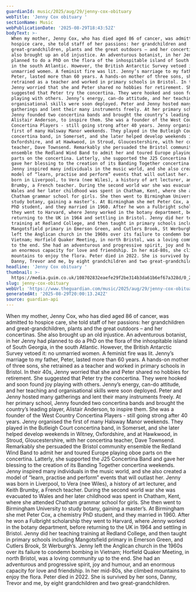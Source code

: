 ```yaml
---
guardianId: music/2025/aug/29/jenny-cox-obituary
webTitle: 'Jenny Cox obituary '
sectionName: Music
webPublicationDate: '2025-08-29T18:43:52Z'
bodyText: >-
  When my mother, Jenny Cox, who has died aged 86 of cancer, was admitted to
  hospice care, she told staff of her passions: her grandchildren and
  great-grandchildren, plants and the great outdoors – and her concertinas. She
  also brought up an old injustice. An adventurous botanist, in her Jenny had
  planned to do a PhD on the flora of the inhospitable island of South Georgia,
  in the south Atlantic. However, the British Antarctic Survey vetoed it: no
  unmarried women. A feminist fire was lit. Jenny’s marriage to my father,
  Peter, lasted more than 60 years. A hands-on mother of three sons, she
  retrained as a teacher and worked in primary schools in Bristol. In their 40s,
  Jenny worried that she and Peter shared no hobbies for retirement. She
  suggested that Peter try the concertina. They were hooked and soon found joy
  playing with others. Jenny’s energy, can-do attitude, and her teaching and
  organisational skills were soon deployed. Peter and Jenny hosted many
  gatherings and lent their many instruments freely. At her primary school,
  Jenny founded two concertina bands and brought the country’s leading player,
  Alistair Anderson, to inspire them. She was a founder of the West Country
  Concertina Players - still going strong after 40 years. Jenny organised the
  first of many Halsway Manor weekends. They played in the Butleigh Court
  concertina band, in Somerset, and she later helped develop weekends in Witney,
  Oxfordshire, and at Hawkwood, in Stroud, Gloucestershire, with her concertina
  teacher, Dave Townsend. Remarkably she persuaded the Bristol community
  ensemble the Redland Wind Band to admit her and toured Europe playing oboe
  parts on the concertina. Latterly, she supported the J25 Concertina Band and
  gave her blessing to the creation of its Banding Together concertina weekends.
  Jenny inspired many individuals in the music world, and she also created a
  model of “learn, practise and perform” events that will outlast her. Jenny was
  born in Liverpool, to Vera (nee Wiles), a history of art lecturer, and Keith
  Brumby, a French teacher. During the second world war she was evacuated to
  Wales and her later childhood was spent in Chatham, Kent, where she attended
  Chatham grammar school for girls. She then went to Birmingham University to
  study botany, gaining a master’s. At Birmingham she met Peter Cox, a chemistry
  PhD student, and they married in 1960. After he won a Fulbright scholarship
  they went to Harvard, where Jenny worked in the botany department, before
  returning to the UK in 1964 and settling in Bristol. Jenny did her teaching
  training at Redland College, and then taught in primary schools including
  Mangotsfield primary in Emerson Green, and Cutlers Brook, St Werburgh’s. Jenny
  left the Anglican church in the 1960s over its failure to condemn bombing in
  Vietnam; Horfield Quaker Meeting, in north Bristol, was a loving community up
  to the end. She had an adventurous and progressive spirit, joy and humour, and
  an enormous capacity for love and friendship. In her mid-80s, she climbed
  mountains to enjoy the flora. Peter died in 2022. She is survived by her sons,
  Danny, Trevor and me, by eight grandchildren and two great-grandchildren.
headline: 'Jenny Cox obituary '
thumbnail: >-
  https://media.guim.co.uk/108702832eaefe29f2be314b3da61b6ef67a328d/0_201_954_763/500.jpg
slug: jenny-cox-obituary
webUrl: 'https://www.theguardian.com/music/2025/aug/29/jenny-cox-obituary'
generatedAt: '2025-08-29T20:00:13.242Z'
source: guardian-api
---
```

When my mother, Jenny Cox, who has died aged 86 of cancer, was admitted to hospice care, she told staff of her passions: her grandchildren and great-grandchildren, plants and the great outdoors – and her concertinas. She also brought up an old injustice. An adventurous botanist, in her Jenny had planned to do a PhD on the flora of the inhospitable island of South Georgia, in the south Atlantic. However, the British Antarctic Survey vetoed it: no unmarried women. A feminist fire was lit. Jenny’s marriage to my father, Peter, lasted more than 60 years. A hands-on mother of three sons, she retrained as a teacher and worked in primary schools in Bristol. In their 40s, Jenny worried that she and Peter shared no hobbies for retirement. She suggested that Peter try the concertina. They were hooked and soon found joy playing with others. Jenny’s energy, can-do attitude, and her teaching and organisational skills were soon deployed. Peter and Jenny hosted many gatherings and lent their many instruments freely. At her primary school, Jenny founded two concertina bands and brought the country’s leading player, Alistair Anderson, to inspire them. She was a founder of the West Country Concertina Players - still going strong after 40 years. Jenny organised the first of many Halsway Manor weekends. They played in the Butleigh Court concertina band, in Somerset, and she later helped develop weekends in Witney, Oxfordshire, and at Hawkwood, in Stroud, Gloucestershire, with her concertina teacher, Dave Townsend. Remarkably she persuaded the Bristol community ensemble the Redland Wind Band to admit her and toured Europe playing oboe parts on the concertina. Latterly, she supported the J25 Concertina Band and gave her blessing to the creation of its Banding Together concertina weekends. Jenny inspired many individuals in the music world, and she also created a model of “learn, practise and perform” events that will outlast her. Jenny was born in Liverpool, to Vera (nee Wiles), a history of art lecturer, and Keith Brumby, a French teacher. During the second world war she was evacuated to Wales and her later childhood was spent in Chatham, Kent, where she attended Chatham grammar school for girls. She then went to Birmingham University to study botany, gaining a master’s. At Birmingham she met Peter Cox, a chemistry PhD student, and they married in 1960. After he won a Fulbright scholarship they went to Harvard, where Jenny worked in the botany department, before returning to the UK in 1964 and settling in Bristol. Jenny did her teaching training at Redland College, and then taught in primary schools including Mangotsfield primary in Emerson Green, and Cutlers Brook, St Werburgh’s. Jenny left the Anglican church in the 1960s over its failure to condemn bombing in Vietnam; Horfield Quaker Meeting, in north Bristol, was a loving community up to the end. She had an adventurous and progressive spirit, joy and humour, and an enormous capacity for love and friendship. In her mid-80s, she climbed mountains to enjoy the flora. Peter died in 2022. She is survived by her sons, Danny, Trevor and me, by eight grandchildren and two great-grandchildren.

